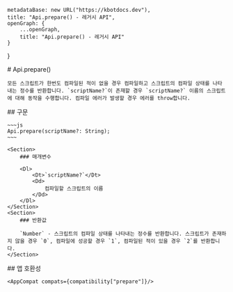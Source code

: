 
    metadataBase: new URL("https://kbotdocs.dev"),
    title: "Api.prepare() - 레거시 API",
    openGraph: {
        ...openGraph,
        title: "Api.prepare() - 레거시 API"
    }
}

<Section>
    # Api.prepare()

    모든 스크립트가 한번도 컴파일된 적이 없을 경우 컴파일하고 스크립트의 컴파일 상태를 나타내는 정수를 반환합니다. `scriptName?`이 존재할 경우 `scriptName?` 이름의 스크립트에 대해 동작을 수행합니다. 컴파일 에러가 발생할 경우 에러를 throw합니다.
</Section>
<Section>
    ## 구문

    ~~~js
    Api.prepare(scriptName?: String);
    ~~~

    <Section>
        ### 매개변수

        <Dl>
            <Dt>`scriptName?`</Dt>
            <Dd>
                컴파일할 스크립트의 이름
            </Dd>
        </Dl>
    </Section>
    <Section>
        ### 반환값

        `Number` - 스크립트의 컴파일 상태를 나타내는 정수를 반환합니다. 스크립트가 존재하지 않을 경우 `0`, 컴파일에 성공할 경우 `1`, 컴파일된 적이 있을 경우 `2`를 반환합니다.
    </Section>
</Section>
<Section>
    ## 앱 호환성

    <AppCompat compats={compatibility["prepare"]}/>
</Section>